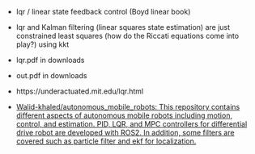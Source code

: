 - lqr / linear state feedback control (Boyd linear book)
- lqr and Kalman filtering (linear squares state estimation) are just constrained least squares (how do the Riccati equations come into play?) using kkt

- lqr.pdf in downloads
- out.pdf in downloads
- https://underactuated.mit.edu/lqr.html
- [Walid-khaled/autonomous_mobile_robots: This repository contains different aspects of autonomous mobile robots including motion, control, and estimation. PID, LQR, and MPC controllers for differential drive robot are developed with ROS2. In addition, some filters are covered such as particle filter and ekf for localization.](https://github.com/Walid-khaled/autonomous_mobile_robots)
